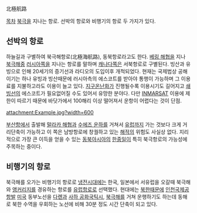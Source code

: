 北極航路

[[목차]]
[[북극]]을 지나는 항로. 선박의 항로와 비행기의 항로 두 가지가 있다.

== 선박의 항로 ==
하늘길과 구별하여 북극해항로(北極海航路), 동북항로라고도 한다. [[베링 해협]]을 지나 [[북극해]]중 [[러시아]]쪽을 지나는 항로를 말하며 [[캐나다]]쪽은 서북항로로 구별된다. 빙산과 유빙으로 인해 20세기의 증기선과 라디오의 도입이후 개척되었다. 현재는 국제법상 공해이기는 하나 유빙과 빙산때문에 러시아측의 에스코트를 받아야 통행이 가능하며 그 이용료를 지불하고라도 이용이 늘고 있다. [[지구온난화]]가 진행될수록 이용시기도 길어지고 [[쇄빙선]]의 에스코트가 필요없어질 수도 있어서 유망한 분야다. 다만 [[INMARSAT]] 이용에 제한이 따르기 때문에 바닷가에서 100해리 이상 떨어져서 운항이 어렵다는 것이 단점.

attachment:Example.jpg?width=600

[[부산]]항에서 출발해 [[말라카 해협]]과 [[수에즈 운하]]를 거쳐서 [[유럽]]까지 가는 것보다 크게 거리단축이 가능하고 이 쪽은 남방항로에 창궐하고 있는 [[해적]]의 위험도 사실상 없다. 지리적으로 가장 큰 이득을 얻을 수 있는 [[동북아시아]]의 [[한중일]]이 특히 북극항로의 가능성에 주목하는 중이다.

== 비행기의 항로 ==
북극해를 오가는 비행기의 항로로 [[냉전]]시대에는 한국, 일본에서 서유럽을 오갈때 북극해와 [[앵커리지]]를 경유하는 항로를 [[유럽항로]]로 선택했다. 현대에는 [[북한]]때문에 [[인천국제공항]]발 [[미국]] 동부노선을 [[다롄]]과 [[사하 공화국]]틱시, [[북극해]]를 거쳐 운행하기도 하는데 동해로 북한 수역을 우회하는 노선에 비해 30분 정도 시간 단축이 되고 있다.
